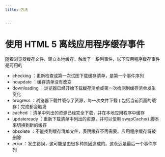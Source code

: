 ```yaml
---
title: 方法


---
```


# 使用 HTML 5 离线应用程序缓存事件

随着浏览器缓存文件、建立本地缓存，触发了一系列事件，以下应用程序缓存事件是可用的

- checking ：更新检查或第一次试图下载缓存清单，是第一个事件序列
- noupdate ：缓存清单没有改变
- downloading ：浏览器已经开始下载缓存清单或第一次检测到缓存清单发生变化
- progress ：浏览器下载并缓存了资源，每一次文件下载 ( 包括当前页面的缓存 ) 完成都会触发
- cached ：清单中列出的资源已经完全下载，并在本地应用程序中缓存
- updateready ：重新下载清单中列出的资源，并可以使用 swapCache() 脚本来切换到新的缓存
- obsolete ：不能找到缓存清单文件，表明缓存不再需要。应用程序缓存将被删除
- error ：发生错误，这可能是由很多种原因造成的。这永远是最后一个事件序列

            